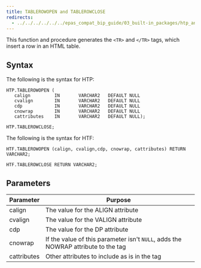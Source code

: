 ```yaml
---
title: TABLEROWOPEN and TABLEROWCLOSE
redirects:
  - ../../../../../../epas_compat_bip_guide/03_built-in_packages/htp_and_htf/tablerow #generated for docs/epas/reorg-role-use-case-mode
---
```


This function and procedure generates the `<TR>` and `</TR>` tags, which insert a row in an HTML table.

## Syntax

The following is the syntax for HTP:

```
HTP.TABLEROWOPEN (
   calign         IN       VARCHAR2   DEFAULT NULL
   cvalign        IN       VARCHAR2   DEFAULT NULL
   cdp            IN       VARCHAR2   DEFAULT NULL
   cnowrap        IN       VARCHAR2   DEFAULT NULL
   cattributes    IN       VARCHAR2   DEFAULT NULL);

HTP.TABLEROWCLOSE;
```

The following is the syntax for HTF:

```
HTF.TABLEROWOPEN (calign, cvalign,cdp, cnowrap, cattributes) RETURN VARCHAR2;

HTF.TABLEROWCLOSE RETURN VARCHAR2;
```

## Parameters

| Parameter | Purpose  |
| --------- | -------- |
| calign | The value for the ALIGN attribute |
| cvalign | The value for the VALIGN attribute |
| cdp | The value for the DP attribute |
| cnowrap | If the value of this parameter isn't `NULL`, adds the NOWRAP attribute to the tag |
| cattributes | Other attributes to include as is in the tag |
